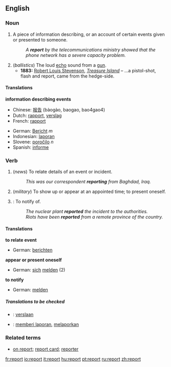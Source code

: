 ==English==

===Noun===
{{en-noun-reg}}

# A piece of information describing, or an account of certain events given or presented to someone.
#:''A '''report''' by the telecommunications ministry showed that the phone network has a severe capacity problem.''
# (''ballistics'') The loud [[echo]] sound from a [[gun]].
#*'''1883:''' [[w:Robert Louis Stevenson|Robert Louis Stevenson]], ''[[w:Treasure Island|Treasure Island]]'' – ...a pistol-shot, flash and report, came from the hedge-side.

====Translations====
'''information describing events'''
{{top}}
*Chinese: [[报告]] (bàogào, baogao, bao4gao4)
*Dutch: [[rapport]], [[verslag]]
*French: [[rapport]]
{{mid}}
*German: [[Bericht]] ''m''
*Indonesian: [[laporan]]
*Slovene: [[poročilo]] ''n''
*Spanish: [[informe]]
{{bottom}}

===Verb===
{{en-infl-reg-consonant|report||}}

# {{intransitive}} (''news'') To relate details of an event or incident.
#:''This was our correspondent '''reporting''' from Baghdad, Iraq.''
# {{intransitive}} (''military'') To show up or appear at an appointed time; to present oneself.
# {{transitive}}: To notify of.
#:''The nuclear plant '''reported''' the incident to the authorities.''
#:''Riots have been '''reported''' from a remote province of the country.''

====Translations====
'''to relate event'''
{{top}}
*German: [[berichten]]
{{mid}}
{{bottom}}

'''appear or present oneself'''
{{top}}
*German: [[sich]] [[melden]] (2)
{{mid}}
{{bottom}}

'''to notify'''
{{top}}
*German: [[melden]]
{{mid}}
{{bottom}}

=====Translations to be checked=====
{{checktrans}}
*{{ttbc|Dutch}}: [[verslaan]]
*{{ttbc|Indonesian}}: [[memberi laporan]], [[melaporkan]]

===Related terms===
*[[on report]]; [[report card]]; [[reporter]]

[[fr:report]]
[[io:report]]
[[it:report]]
[[hu:report]]
[[pt:report]]
[[ru:report]]
[[zh:report]]